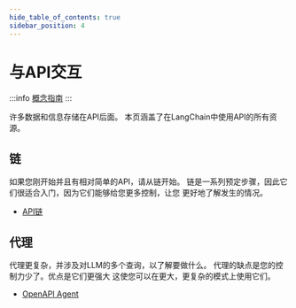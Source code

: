 ```yaml
---
hide_table_of_contents: true
sidebar_position: 4
---
```


# 与API交互

:::info
[概念指南](https://docs.langchain.com/docs/use-cases/apis)
:::

许多数据和信息存储在API后面。
本页涵盖了在LangChain中使用API的所有资源。

## 链

如果您刚开始并且有相对简单的API，请从链开始。
链是一系列预定步骤，因此它们很适合入门，因为它们能够给您更多控制，让您
更好地了解发生的情况。

- [API链](../modules/chains/other_chains/api_chain.mdx)

## 代理

代理更复杂，并涉及对LLM的多个查询，以了解要做什么。
代理的缺点是您的控制力少了。优点是它们更强大
这使您可以在更大，更复杂的模式上使用它们。

- [OpenAPI Agent](../modules/agents/toolkits/openapi.md)

